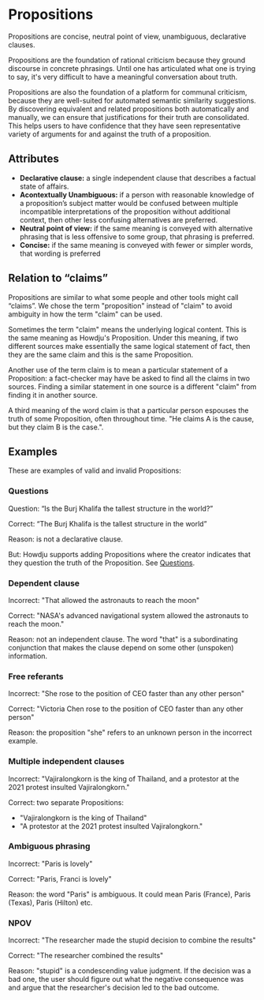 # Propositions

Propositions are concise, neutral point of view, unambiguous, declarative
clauses.

Propositions are the foundation of rational criticism because they ground
discourse in concrete phrasings. Until one has articulated what one is trying to say, it's very
difficult to have a meaningful conversation about truth.

Propositions are also the foundation of a
platform for communal criticism, because they are well-suited for automated
semantic similarity suggestions. By discovering equivalent and related propositions both
automatically and manually, we can ensure that justifications for their truth are consolidated.
This helps users to have confidence that they have seen representative variety of arguments for and
against the truth of a proposition.

## Attributes

- **Declarative clause:** a single independent clause that describes a factual state
  of affairs.
- **Acontextually Unambiguous:** if a person with reasonable knowledge of a
  proposition’s subject matter would be confused between multiple incompatible
  interpretations of the proposition without additional context, then other less
  confusing alternatives are preferred.
- **Neutral point of view:** if the same meaning is conveyed with alternative
  phrasing that is less offensive to some group, that phrasing is preferred.
- **Concise:** if the same meaning is conveyed with fewer or simpler words, that
  wording is preferred

## Relation to “claims”

Propositions are similar to what some people and other tools might call
“claims”. We chose the term "proposition" instead of "claim" to avoid ambiguity in how the term
"claim" can be used.

Sometimes the term "claim" means the underlying logical content. This is the
same meaning as Howdju's Proposition. Under this meaning, if two different sources make essentially
the same logical statement of fact, then they are the same claim and this is the same Proposition.

Another use of the term claim is to mean a particular statement of a Proposition: a fact-checker may
have be asked to find all the claims in two sources. Finding a similar statement in one source is a
different "claim" from finding it in another source.

A third meaning of the word claim is that a particular person espouses the truth of some
Proposition, often throughout time. "He claims A is the cause, but they claim B is the case.".

## Examples

These are examples of valid and invalid Propositions:

### Questions

Question: “Is the Burj Khalifa the tallest structure in the world?”

Correct: “The Burj Khalifa is the tallest structure in the world”

Reason: is not a declarative clause.

But: Howdju supports adding Propositions where the creator indicates that they question the truth of
the Proposition. See [Questions](https://docs.howdju.com/concepts/questions).

### Dependent clause

Incorrect: "That allowed the astronauts to reach the moon"

Correct: "NASA's advanced navigational system allowed the astronauts to reach the moon."

Reason: not an independent clause. The word "that" is a subordinating conjunction that makes the
clause depend on some other (unspoken) information.

### Free referants

Incorrect: "She rose to the position of CEO faster than any other person"

Correct: "Victoria Chen rose to the position of CEO faster than any other person"

Reason: the proposition "she" refers to an unknown person in the incorrect example.

### Multiple independent clauses

Incorrect: "Vajiralongkorn is the king of Thailand, and a protestor at the 2021 protest insulted
Vajiralongkorn."

Correct: two separate Propositions:

- "Vajiralongkorn is the king of Thailand"
- "A protestor at the 2021 protest insulted Vajiralongkorn."

### Ambiguous phrasing

Incorrect: "Paris is lovely"

Correct: "Paris, Franci is lovely"

Reason: the word "Paris" is ambiguous. It could mean Paris (France), Paris (Texas), Paris (Hilton) etc.

### NPOV

Incorrect: "The researcher made the stupid decision to combine the results"

Correct: "The researcher combined the results"

Reason: "stupid" is a condescending value judgment. If the decision was a bad one, the user should
figure out what the negative consequence was and argue that the researcher's decision led to the bad outcome.

